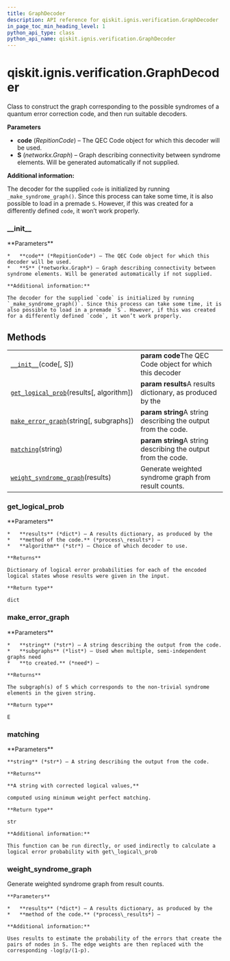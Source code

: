 ```yaml
---
title: GraphDecoder
description: API reference for qiskit.ignis.verification.GraphDecoder
in_page_toc_min_heading_level: 1
python_api_type: class
python_api_name: qiskit.ignis.verification.GraphDecoder
---
```


<span id="qiskit-ignis-verification-graphdecoder" />

# qiskit.ignis.verification.GraphDecoder

<Class id="qiskit.ignis.verification.GraphDecoder" github="https://github.com/qiskit-community/qiskit-ignis/tree/stable/0.5/qiskit/ignis/verification/topological_codes/fitters.py" signature="GraphDecoder(code, S=None)">
  Class to construct the graph corresponding to the possible syndromes of a quantum error correction code, and then run suitable decoders.

  **Parameters**

  *   **code** (*RepitionCode*) – The QEC Code object for which this decoder will be used.
  *   **S** (*networkx.Graph*) – Graph describing connectivity between syndrome elements. Will be generated automatically if not supplied.

  **Additional information:**

  The decoder for the supplied `code` is initialized by running `_make_syndrome_graph()`. Since this process can take some time, it is also possible to load in a premade `S`. However, if this was created for a differently defined `code`, it won’t work properly.

  ### \_\_init\_\_

  <Function id="qiskit.ignis.verification.GraphDecoder.__init__" name="__init__" signature="__init__(code, S=None)">
    **Parameters**

    *   **code** (*RepitionCode*) – The QEC Code object for which this decoder will be used.
    *   **S** (*networkx.Graph*) – Graph describing connectivity between syndrome elements. Will be generated automatically if not supplied.

    **Additional information:**

    The decoder for the supplied `code` is initialized by running `_make_syndrome_graph()`. Since this process can take some time, it is also possible to load in a premade `S`. However, if this was created for a differently defined `code`, it won’t work properly.
  </Function>

  ## Methods

  |                                                                                                                                                                  |                                                               |
  | ---------------------------------------------------------------------------------------------------------------------------------------------------------------- | ------------------------------------------------------------- |
  | [`__init__`](#qiskit.ignis.verification.GraphDecoder.__init__ "qiskit.ignis.verification.GraphDecoder.__init__")(code\[, S])                                     | **param code**The QEC Code object for which this decoder      |
  | [`get_logical_prob`](#qiskit.ignis.verification.GraphDecoder.get_logical_prob "qiskit.ignis.verification.GraphDecoder.get_logical_prob")(results\[, algorithm])  | **param results**A results dictionary, as produced by the     |
  | [`make_error_graph`](#qiskit.ignis.verification.GraphDecoder.make_error_graph "qiskit.ignis.verification.GraphDecoder.make_error_graph")(string\[, subgraphs])   | **param string**A string describing the output from the code. |
  | [`matching`](#qiskit.ignis.verification.GraphDecoder.matching "qiskit.ignis.verification.GraphDecoder.matching")(string)                                         | **param string**A string describing the output from the code. |
  | [`weight_syndrome_graph`](#qiskit.ignis.verification.GraphDecoder.weight_syndrome_graph "qiskit.ignis.verification.GraphDecoder.weight_syndrome_graph")(results) | Generate weighted syndrome graph from result counts.          |

  ### get\_logical\_prob

  <Function id="qiskit.ignis.verification.GraphDecoder.get_logical_prob" name="get_logical_prob" signature="get_logical_prob(results, algorithm='matching')">
    **Parameters**

    *   **results** (*dict*) – A results dictionary, as produced by the
    *   **method of the code.** (*process\_results*) –
    *   **algorithm** (*str*) – Choice of which decoder to use.

    **Returns**

    Dictionary of logical error probabilities for each of the encoded logical states whose results were given in the input.

    **Return type**

    dict
  </Function>

  ### make\_error\_graph

  <Function id="qiskit.ignis.verification.GraphDecoder.make_error_graph" name="make_error_graph" signature="make_error_graph(string, subgraphs=None)">
    **Parameters**

    *   **string** (*str*) – A string describing the output from the code.
    *   **subgraphs** (*list*) – Used when multiple, semi-independent graphs need
    *   **to created.** (*need*) –

    **Returns**

    The subgraph(s) of S which corresponds to the non-trivial syndrome elements in the given string.

    **Return type**

    E
  </Function>

  ### matching

  <Function id="qiskit.ignis.verification.GraphDecoder.matching" name="matching" signature="matching(string)">
    **Parameters**

    **string** (*str*) – A string describing the output from the code.

    **Returns**

    **A string with corrected logical values,**

    computed using minimum weight perfect matching.

    **Return type**

    str

    **Additional information:**

    This function can be run directly, or used indirectly to calculate a logical error probability with get\_logical\_prob
  </Function>

  ### weight\_syndrome\_graph

  <Function id="qiskit.ignis.verification.GraphDecoder.weight_syndrome_graph" name="weight_syndrome_graph" signature="weight_syndrome_graph(results)">
    Generate weighted syndrome graph from result counts.

    **Parameters**

    *   **results** (*dict*) – A results dictionary, as produced by the
    *   **method of the code.** (*process\_results*) –

    **Additional information:**

    Uses results to estimate the probability of the errors that create the pairs of nodes in S. The edge weights are then replaced with the corresponding -log(p/(1-p).
  </Function>
</Class>

